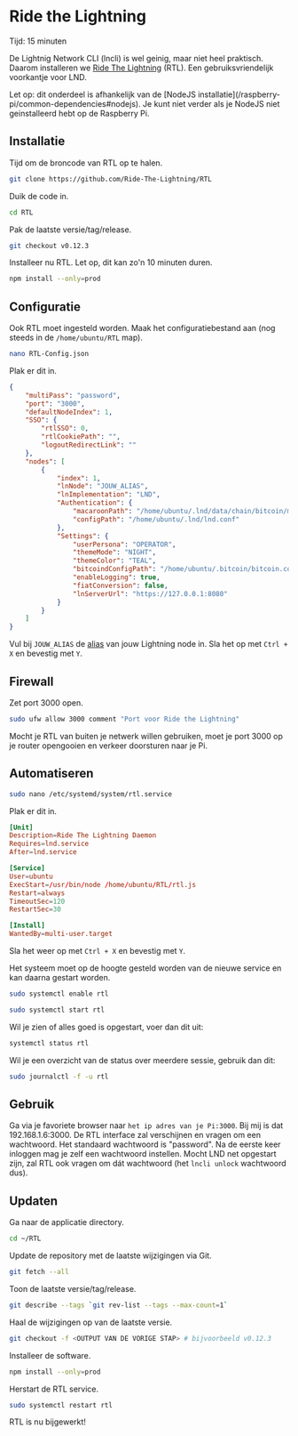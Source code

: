 
# Ride the Lightning

<Callout emoji="&#x2139;">
	Tijd: 15 minuten
</Callout>

De Lightnig Network CLI \(lncli\) is wel geinig, maar niet heel praktisch. Daarom installeren we [Ride The Lightning](https://github.com/Ride-The-Lightning/RTL) \(RTL\). Een gebruiksvriendelijk voorkantje voor LND.

<Callout emoji="&#x2139;">
	Let op: dit onderdeel is afhankelijk van de [NodeJS installatie](/raspberry-pi/common-dependencies#nodejs). Je kunt niet verder als je NodeJS niet geinstalleerd hebt op de Raspberry Pi.
</Callout>

## Installatie

Tijd om de broncode van RTL op te halen.

```bash
git clone https://github.com/Ride-The-Lightning/RTL
```

Duik de code in.

```bash
cd RTL
```

Pak de laatste versie/tag/release.

```bash
git checkout v0.12.3
```

Installeer nu RTL. Let op, dit kan zo'n 10 minuten duren.

```bash
npm install --only=prod
```

## Configuratie

Ook RTL moet ingesteld worden. Maak het configuratiebestand aan \(nog steeds in de `/home/ubuntu/RTL` map\).

```bash
nano RTL-Config.json
```

Plak er dit in.

```json
{
    "multiPass": "password",
    "port": "3000",
    "defaultNodeIndex": 1,
    "SSO": {
        "rtlSSO": 0,
        "rtlCookiePath": "",
        "logoutRedirectLink": ""
    },
    "nodes": [
        {
            "index": 1,
            "lnNode": "JOUW_ALIAS",
            "lnImplementation": "LND",
            "Authentication": {
                "macaroonPath": "/home/ubuntu/.lnd/data/chain/bitcoin/mainnet",
                "configPath": "/home/ubuntu/.lnd/lnd.conf"
            },
            "Settings": {
                "userPersona": "OPERATOR",
                "themeMode": "NIGHT",
                "themeColor": "TEAL",
                "bitcoindConfigPath": "/home/ubuntu/.bitcoin/bitcoin.conf",
                "enableLogging": true,
                "fiatConversion": false,
                "lnServerUrl": "https://127.0.0.1:8080"
            }
        }
    ]
}
```

Vul bij `JOUW_ALIAS` de [alias](/lightning/configuration) van jouw Lightning node in. Sla het op met `Ctrl + X` en bevestig met `Y`.

## Firewall

Zet port 3000 open.

```bash
sudo ufw allow 3000 comment "Port voor Ride the Lightning"
```

Mocht je RTL van buiten je netwerk willen gebruiken, moet je port 3000 op je router opengooien en verkeer doorsturen naar je Pi.

## Automatiseren

```bash
sudo nano /etc/systemd/system/rtl.service
```

Plak er dit in.

```toml
[Unit]
Description=Ride The Lightning Daemon
Requires=lnd.service
After=lnd.service

[Service]
User=ubuntu
ExecStart=/usr/bin/node /home/ubuntu/RTL/rtl.js
Restart=always
TimeoutSec=120
RestartSec=30

[Install]
WantedBy=multi-user.target
```

Sla het weer op met `Ctrl + X` en bevestig met `Y`.

Het systeem moet op de hoogte gesteld worden van de nieuwe service en kan daarna gestart worden.

```bash
sudo systemctl enable rtl
```

```bash
sudo systemctl start rtl
```

Wil je zien of alles goed is opgestart, voer dan dit uit:

```bash
systemctl status rtl
```

Wil je een overzicht van de status over meerdere sessie, gebruik dan dit:

```bash
sudo journalctl -f -u rtl
```

## Gebruik

Ga via je favoriete browser naar `het ip adres van je Pi:3000`. Bij mij is dat 192.168.1.6:3000. De RTL interface zal verschijnen en vragen om een wachtwoord. Het standaard wachtwoord is "password". Na de eerste keer inloggen mag je zelf een wachtwoord instellen. Mocht LND net opgestart zijn, zal RTL ook vragen om dát wachtwoord (het `lncli unlock` wachtwoord dus).

## Updaten

Ga naar de applicatie directory.

```bash
cd ~/RTL
```

Update de repository met de laatste wijzigingen via Git.

```bash
git fetch --all
```

Toon de laatste versie/tag/release.

```bash
git describe --tags `git rev-list --tags --max-count=1`
```

Haal de wijzigingen op van de laatste versie.

```bash
git checkout -f <OUTPUT VAN DE VORIGE STAP> # bijvoorbeeld v0.12.3
```

Installeer de software.

```bash
npm install --only=prod
```

Herstart de RTL service.

```bash
sudo systemctl restart rtl
```

RTL is nu bijgewerkt!
